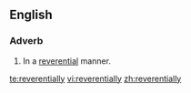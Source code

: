 ==English==

===Adverb===
{{en-adv}}

#In a [[reverential]] manner.

[[te:reverentially]]
[[vi:reverentially]]
[[zh:reverentially]]